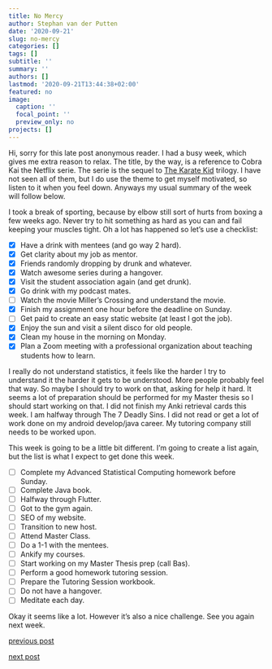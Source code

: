 ```yaml
---
title: No Mercy
author: Stephan van der Putten
date: '2020-09-21'
slug: no-mercy
categories: []
tags: []
subtitle: ''
summary: ''
authors: []
lastmod: '2020-09-21T13:44:38+02:00'
featured: no
image:
  caption: ''
  focal_point: ''
  preview_only: no
projects: []
---
```


Hi, sorry for this late post anonymous reader. I had a busy week, which gives me extra reason to relax. The title, by the way, is a reference to Cobra Kai the Netflix serie. The serie is the sequel to [The Karate Kid](https://www.imdb.com/title/tt0087538/) trilogy. I have not seen all of them, but I do use the theme to get myself motivated, so listen to it when you feel down. Anyways my usual summary of the week will follow below.

I took a break of sporting, because by elbow still sort of hurts from boxing a few weeks ago. Never try to hit something as hard as you can and fail keeping your muscles tight. Oh a lot has happened so let's use a checklist:

- [x] Have a drink with mentees (and go way 2 hard).
- [x] Get clarity about my job as mentor.
- [x] Friends randomly dropping by drunk and whatever.
- [x] Watch awesome series during a hangover.
- [x] Visit the student association again (and get drunk).
- [x] Go drink with my podcast mates.
- [ ] Watch the movie Miller's Crossing and understand the movie.
- [x] Finish my assignment one hour before the deadline on Sunday.
- [ ] Get paid to create an easy static website (at least I got the job).
- [x] Enjoy the sun and visit a silent disco for old people.
- [x] Clean my house in the morning on Monday.
- [x] Plan a Zoom meeting with a professional organization about teaching students how to learn.

I really do not understand statistics, it feels like the harder I try to understand it the harder it gets to be understood. More people probably feel that way. So maybe I should try to work on that, asking for help it hard.
It seems a lot of preparation should be performed for my Master thesis so I should start working on that. I did not finish my Anki retrieval cards this week. I am halfway through The 7 Deadly Sins. I did not read or get a lot of work done on my android develop/java career. My tutoring company still needs to be worked upon.

This week is going to be a little bit different. I'm going to create a list again, but the list is what I expect to get done this week.

- [ ] Complete my Advanced Statistical Computing homework before Sunday.
- [ ] Complete Java book.
- [ ] Halfway through Flutter.
- [ ] Got to the gym again.
- [ ] SEO of my website.
- [ ] Transition to new host.
- [ ] Attend Master Class.
- [ ] Do a 1-1 with the mentees.
- [ ] Ankify my courses.
- [ ] Start working on my Master Thesis prep (call Bas).
- [ ] Perform a good homework tutoring session.
- [ ] Prepare the Tutoring Session workbook.
- [ ] Do not have a hangover.
- [ ] Meditate each day.

Okay it seems like a lot. However it's also a nice challenge. See you again next week.

[previous post](/2020/09/12/a-lot-can-change-in-a-few-days)

[next post](/2020/09/26/beginning-and-end)
